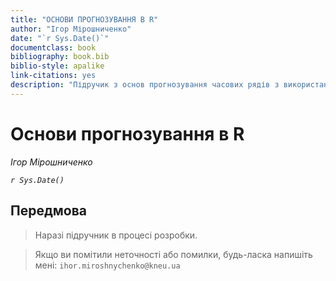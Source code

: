 ```yaml
--- 
title: "ОСНОВИ ПРОГНОЗУВАННЯ В R"
author: "Ігор Мірошниченко"
date: "`r Sys.Date()`"
documentclass: book
bibliography: book.bib
biblio-style: apalike
link-citations: yes
description: "Підручик з основ прогнозування часових рядів з використанням мови програмування R"
---
```

# Основи прогнозування в R {.unnumbered}

*Ігор Мірошниченко*

*`r Sys.Date()`*

## Передмова {.unnumbered}

> Наразі підручник в процесі розробки.

> Якщо ви помітили неточності або помилки, будь-ласка напишіть мені: `ihor.miroshnychenko@kneu.ua`


